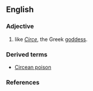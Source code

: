 ==English==

===Adjective===
{{en-adj}}

# like ''[[Circe]]'', the Greek [[goddess]].

===Derived terms===
* [[Circean poison]]

===References===
{{R:Webster 1913|Circean}}